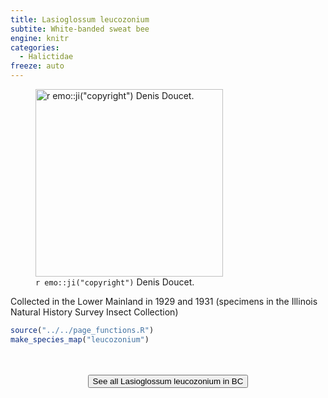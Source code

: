 ```yaml
---
title: Lasioglossum leucozonium
subtite: White-banded sweat bee
engine: knitr
categories:
  - Halictidae
freeze: auto
---
```

![`r emo::ji("copyright")` Denis Doucet.](https://inaturalist-open-data.s3.amazonaws.com/photos/331405742/large.jpg){height=300}

Collected in the Lower Mainland in 1929 and 1931 (specimens in the Illinois Natural History Survey Insect Collection)



```r
source("../../page_functions.R")
make_species_map("leucozonium")
```
<br><br>
<center>


<a href="https://inaturalist.ca/observations?place_id=any&subview=map&taxon_id=127754"><button type="button" class="btn btn-secondary">See all Lasioglossum leucozonium in BC <i class="fa-solid fa-arrow-up-right-from-square"></i> </button></a>
</center>

